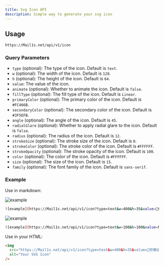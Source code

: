 ```yaml
---
title: Svg Icon API
description: Simple way to generate your svg icon
---
```


## Usage

```bash
https://Mail1s.net/api/v1/icon
```

### Query Parameters

- `type` (optional): The type of the icon. Default is `text`.
- `w` (optional): The width of the icon. Default is `128`.
- `h` (optional): The height of the icon. Default is `64`.
- `value`: The value of the icon.
- `animate` (optional): Whether to animate the icon. Default is `false`.
- `fillType` (optional): The fill type of the icon. Default is `Linear`.
- `primaryColor` (optional): The primary color of the icon. Default is `#FC466B`.
- `secondaryColor` (optional): The secondary color of the icon. Default is `#3F5EFB`.
- `angle` (optional): The angle of the icon. Default is `45`.
- `radialGlare` (optional): Whether to apply radial glare to the icon. Default is `false`.
- `radius` (optional): The radius of the icon. Default is `12`.
- `strokeSize` (optional): The stroke size of the icon. Default is `0`.
- `strokeColor` (optional): The stroke color of the icon. Default is `#FFFFFF`.
- `strokeOpacity` (optional): The stroke opacity of the icon. Default is `100`.
- `color` (optional): The color of the icon. Default is `#FFFFFF`.
- `size` (optional): The size of the icon. Default is `15`.
- `family` (optional): The font family of the icon. Default is `sans-serif`.

### Example

Use in markdown:

![example](/api/v1/icon?type=text&w=400&h=35&value=🥰你做出一个很酷的东西出来，想给他起什么名都可以&animate=true&fillType=Linear&primaryColor=%23FC466B&secondaryColor=%233F5EFB&angle=45&radialGlare=false&radius=8&strokeSize=0&strokeColor=%23FFFFFF&strokeOpacity=100&color=%23FFFFFF&size=15&family=cursive)

```bash 
![example](https://Mail1s.net/api/v1/icon?type=text&w=400&h=35&value=🥰你做出一个很酷的东西出来，想给他起什么名都可以&animate=true&fillType=Linear&primaryColor=%23FC466B&secondaryColor=%233F5EFB&angle=45&radialGlare=false&radius=8&strokeSize=0&strokeColor=%23FFFFFF&strokeOpacity=100&color=%23FFFFFF&size=15&family=cursive)
```

![example](/api/v1/icon?type=text&w=100&h=100&value=Mail1s.net&animate=true&fillType=Linear&primaryColor=%2300B4DB&secondaryColor=%23003357&angle=45&radialGlare=false&radius=40&strokeSize=0&strokeColor=%23FFFFFF&strokeOpacity=100&color=%23FFFFFF&size=15&family=cursive)

```bash
![example](https://Mail1s.net/api/v1/icon?type=text&w=100&h=100&value=Mail1s.net&animate=true&fillType=Linear&primaryColor=%2300B4DB&secondaryColor=%23003357&angle=45&radialGlare=false&radius=40&strokeSize=0&strokeColor=%23FFFFFF&strokeOpacity=100&color=%23FFFFFF&size=15&family=cursive)
```

Use in your HTML:

```html
<img
  src="https://Mail1s.net/api/v1/icon?type=text&w=400&h=35&value=🥰你做出一个很酷的东西出来，想给他起什么名都可以&animate=true&fillType=Linear&primaryColor=%23FC466B&secondaryColor=%233F5EFB&angle=45&radialGlare=false&radius=8&strokeSize=0&strokeColor=%23FFFFFF&strokeOpacity=100&color=%23FFFFFF&size=15&family=cursive"
  alt="Your SVG Icon"
/>
```


